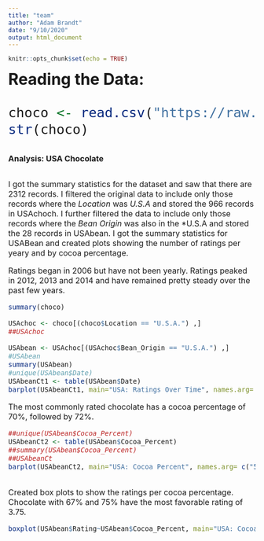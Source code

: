 ```yaml
---
title: "team"
author: "Adam Brandt"
date: "9/10/2020"
output: html_document
---
```


```r
knitr::opts_chunk$set(echo = TRUE)
```

<font size="6"> **Reading the Data:**

```r
choco <- read.csv("https://raw.githubusercontent.com/xdaiISU/ds202materials/master/hwlabs/data/choco.csv") 
str(choco) 
```

<font size="3"> **Analysis:  USA Chocolate**

I got the summary statistics for the dataset and saw that there are 2312 records.  I filtered the original data to include only those records where the  *Location* was *U.S.A* and stored the 966 records in USAchoch.  I further filtered the data to include only those records where the  *Bean Origin* was also in the *U.S.A and stored the 28 records in USAbean.  I got the summary statistics for USABean and created plots showing the number of ratings per yeary and by cocoa percentage.

Ratings began in 2006 but have not been yearly.  Ratings peaked in 2012, 2013 and 2014 and have remained pretty steady over the past few years.

```r
summary(choco)

USAchoc <- choco[(choco$Location == "U.S.A.") ,]
##USAchoc

USAbean <- USAchoc[(USAchoc$Bean_Origin == "U.S.A.") ,]
#USAbean
summary(USAbean)
#unique(USAbean$Date)
USAbeanCt1 <- table(USAbean$Date)
barplot(USAbeanCt1, main="USA: Ratings Over Time", names.arg= c("2006", "2009", "2010", "2011", "2012", "2013", "2014", "2016", "2019", "2020"), ylab="Number of Ratings", xlab="Year")
```

The most commonly rated chocolate has a cocoa percentage of 70%, followed by 72%.

```r
##unique(USAbean$Cocoa_Percent)
USAbeanCt2 <- table(USAbean$Cocoa_Percent)
##summary(USAbean$Cocoa_Percent)
##USAbeanCt
barplot(USAbeanCt2, main="USA: Cocoa Percent", names.arg= c("55", "60", "65", "67", "70", "71", "72", "73", "75", "85"), ylab="Number of Ratings", xlab="Cocoa Percent")
          
```

Created box plots to show the ratings per cocoa percentage.  Chocolate with 67% and 75% have the most favorable rating of 3.75.

```r
boxplot(USAbean$Rating~USAbean$Cocoa_Percent, main="USA: Cocoa Percent Rating", xlab="Cocao Percent", ylab = "Rating")
```

